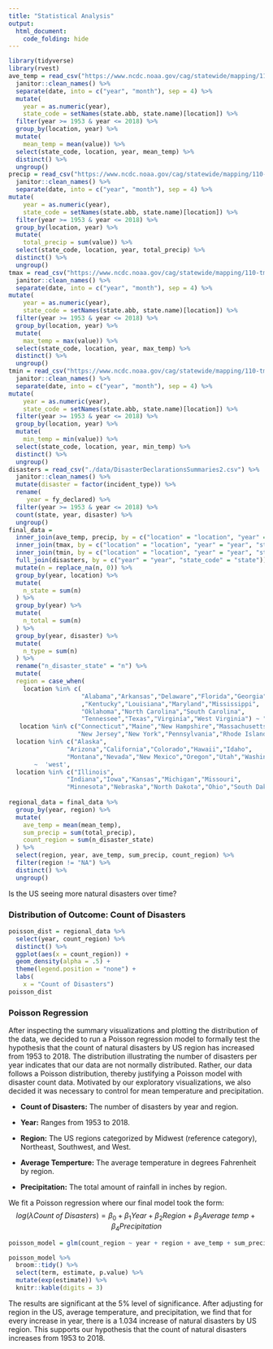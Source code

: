 ```yaml
---
title: "Statistical Analysis"
output:
  html_document:
    code_folding: hide
---
```

 
```r
library(tidyverse)
library(rvest)
ave_temp = read_csv("https://www.ncdc.noaa.gov/cag/statewide/mapping/110-tavg.csv", skip = 3) %>%
  janitor::clean_names() %>%
  separate(date, into = c("year", "month"), sep = 4) %>%
  mutate(
    year = as.numeric(year),
    state_code = setNames(state.abb, state.name)[location]) %>%
  filter(year >= 1953 & year <= 2018) %>%
  group_by(location, year) %>%
  mutate(
    mean_temp = mean(value)) %>%
  select(state_code, location, year, mean_temp) %>%
  distinct() %>%
  ungroup()
precip = read_csv("https://www.ncdc.noaa.gov/cag/statewide/mapping/110-pcp.csv", skip = 3) %>%
  janitor::clean_names() %>%
  separate(date, into = c("year", "month"), sep = 4) %>%
mutate(
    year = as.numeric(year),
    state_code = setNames(state.abb, state.name)[location]) %>%
  filter(year >= 1953 & year <= 2018) %>%
  group_by(location, year) %>%
  mutate(
    total_precip = sum(value)) %>%
  select(state_code, location, year, total_precip) %>%
  distinct() %>%
  ungroup()
tmax = read_csv("https://www.ncdc.noaa.gov/cag/statewide/mapping/110-tmax.csv", skip = 3) %>%
  janitor::clean_names() %>%
  separate(date, into = c("year", "month"), sep = 4) %>%
mutate(
    year = as.numeric(year),
    state_code = setNames(state.abb, state.name)[location]) %>%
  filter(year >= 1953 & year <= 2018) %>%
  group_by(location, year) %>%
  mutate(
    max_temp = max(value)) %>%
  select(state_code, location, year, max_temp) %>%
  distinct() %>%
  ungroup()
tmin = read_csv("https://www.ncdc.noaa.gov/cag/statewide/mapping/110-tmin.csv", skip = 3)  %>%
  janitor::clean_names() %>%
  separate(date, into = c("year", "month"), sep = 4) %>%
mutate(
    year = as.numeric(year),
    state_code = setNames(state.abb, state.name)[location]) %>%
  filter(year >= 1953 & year <= 2018) %>%
  group_by(location, year) %>%
  mutate(
    min_temp = min(value)) %>%
  select(state_code, location, year, min_temp) %>%
  distinct() %>%
  ungroup()
disasters = read_csv("./data/DisasterDeclarationsSummaries2.csv") %>%
  janitor::clean_names() %>%
  mutate(disaster = factor(incident_type)) %>%
  rename(
     year = fy_declared) %>%
  filter(year >= 1953 & year <= 2018) %>%
  count(state, year, disaster) %>%
  ungroup()
final_data =
  inner_join(ave_temp, precip, by = c("location" = "location", "year" = "year", "state_code" = "state_code")) %>%
  inner_join(tmax, by = c("location" = "location", "year" = "year", "state_code" = "state_code")) %>%
  inner_join(tmin, by = c("location" = "location", "year" = "year", "state_code" = "state_code")) %>%
  full_join(disasters, by = c("year" = "year", "state_code" = "state")) %>%
  mutate(n = replace_na(n, 0)) %>%
  group_by(year, location) %>%
  mutate(
    n_state = sum(n)
  ) %>%
  group_by(year) %>%
  mutate(
    n_total = sum(n)
  ) %>%
  group_by(year, disaster) %>%
  mutate(
    n_type = sum(n)
  ) %>%
  rename("n_disaster_state" = "n") %>%
  mutate(
  region = case_when(
    location %in% c(
                    "Alabama","Arkansas","Delaware","Florida","Georgia"
                    ,"Kentucky","Louisiana","Maryland","Mississippi",
                    "Oklahoma","North Carolina","South Carolina",
                    "Tennessee","Texas","Virginia","West Virginia") ~ "southeast",
   location %in% c("Connecticut","Maine","New Hampshire","Massachusetts",
                   "New Jersey","New York","Pennsylvania","Rhode Island","Vermont") ~ 'northeast',
  location %in% c("Alaska",
                "Arizona","California","Colorado","Hawaii","Idaho",
                "Montana","Nevada","New Mexico","Oregon","Utah","Washington","Wyoming")
       ~  'west',
  location %in% c("Illinois",
                "Indiana","Iowa","Kansas","Michigan","Missouri",
                "Minnesota","Nebraska","North Dakota","Ohio","South Dakota", "Wisconsin") ~ 'midwest'))
 
regional_data = final_data %>%
  group_by(year, region) %>%
  mutate(
    ave_temp = mean(mean_temp),
    sum_precip = sum(total_precip),
    count_region = sum(n_disaster_state)
  ) %>%
  select(region, year, ave_temp, sum_precip, count_region) %>%
  filter(region != "NA") %>%
  distinct() %>%
  ungroup()
```
 
Is the US seeing more natural disasters over time?

### Distribution of Outcome: Count of Disasters
```r
poisson_dist = regional_data %>%
  select(year, count_region) %>%
  distinct() %>%
  ggplot(aes(x = count_region)) +
  geom_density(alpha = .5) +
  theme(legend.position = "none") +
  labs(
    x = "Count of Disasters")
poisson_dist
```

### Poisson Regression
After inspecting the summary visualizations and plotting the distribution of the data, we decided to run a Poisson regression model to formally test the hypothesis that the count of natural disasters by US region has increased from 1953 to 2018. The distribution illustrating the number of disasters per year indicates that our data are not normally distributed. Rather, our data follows a Poisson distribution, thereby justifying a Poisson model with disaster count data. Motivated by our exploratory visualizations, we also decided it was necessary to control for mean temperature and precipitation.
 
+ **Count of Disasters:** The number of disasters by year and region.
 
+ **Year:** Ranges from 1953 to 2018.
 
+ **Region:** The US regions categorized by Midwest (reference category), Northeast, Southwest, and West.
 
+ **Average Temperture:** The average temperature in degrees Fahrenheit by region.
 
+ **Precipitation:** The total amount of rainfall in inches by region.
 
We fit a Poisson regression where our final model took the form:
$$ log(\lambda Count \ of \ Disasters) = \beta_0 + \beta_1 Year + \beta_2 Region + \beta_3 Average \ temp + \beta_4 Precipitation $$

```r
poisson_model = glm(count_region ~ year + region + ave_temp + sum_precip, family="poisson" (link = log), data=regional_data)

poisson_model %>%
  broom::tidy() %>%
  select(term, estimate, p.value) %>%
  mutate(exp(estimate)) %>% 
  knitr::kable(digits = 3)
```

The results are significant at the 5% level of significance. After adjusting for region in the US, average temperature, and precipitation, we find that for every increase in year, there is a 1.034 increase of natural disasters by US region. This supports our hypothesis that the count of natural disasters increases from 1953 to 2018.